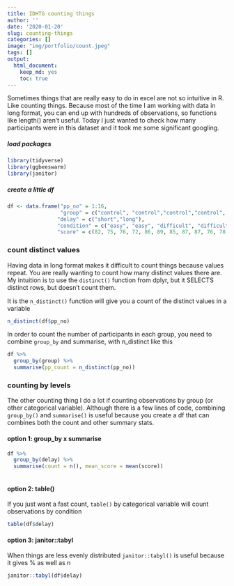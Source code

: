 ```yaml
---
title: IDHTG counting things
author: ''
date: '2020-01-20'
slug: counting-things
categories: []
image: "img/portfolio/count.jpeg"
tags: []
output:
  html_document:
    keep_md: yes
    toc: true
---
```


Sometimes things that are really easy to do in excel are not so intuitive in R. Like counting things. Because most of the time I am working with data in long format, you can end up with hundreds of observations, so functions like length() aren't useful. Today I just wanted to check how many participants were in this dataset and it took me some significant googling. 

##### load packages
```r
library(tidyverse)
library(ggbeeswarm)
library(janitor)
```

##### create a little df

```r
df <- data.frame("pp_no" = 1:16, 
                 "group" = c("control", "control","control","control", "exp", "exp", "exp", "exp"),
                "delay" = c("short","long"), 
                "condition" = c("easy", "easy", "difficult", "difficult"),
                "score" = c(82, 75, 76, 72, 86, 89, 85, 87, 87, 76, 78, 85, 97, 87, 94, 87))


```


### count distinct values

Having data in long format makes it difficult to count things because values repeat. You are really wanting to count how many distinct values there are. My intuition is to use the `distinct()` function from dplyr, but it SELECTS distinct rows, but doesn't count them. 

It is the `n_distinct()` function will give you a count of the distinct values in a variable
```r
n_distinct(df$pp_no)
```

In order to count the number of participants in each group, you need to combine `group_by` and summarise, with n_distinct like this

```r
df %>%
  group_by(group) %>%
  summarise(pp_count = n_distinct(pp_no))
```


### counting by levels 

The other counting thing I do a lot if counting observations by group (or other categorical variable). Although there is a few lines of code, combining `group_by()` and `summarise()` is useful because you create a df that can combines both the count and other summary stats.

#### option 1: group_by x summarise
```r

df %>%
  group_by(delay) %>%
  summarise(count = n(), mean_score = mean(score))
  
```

#### option 2: table() 

If you just want a fast count, `table()` by categorical variable will count observations by condition
```r

table(df$delay)
```

#### option 3: janitor::tabyl

When things are less evenly distributed `janitor::tabyl()` is useful because it gives % as well as n
```r
janitor::tabyl(df$delay)
```

